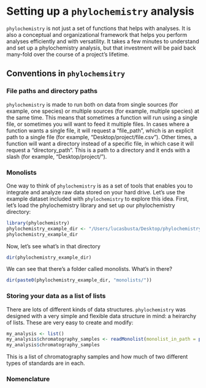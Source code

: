 # Setting up a `phylochemistry` analysis

`phylochemistry` is not just a set of functions that helps with analyses. It is also a conceptual and organizational framework that helps you perform analyses efficiently and with versatility. It takes a few minutes to understand and set up a phylochemistry analysis, but that investment will be paid back many-fold over the course of a project's lifetime.

## Conventions in `phylochemsitry`

### File paths and directory paths

`phylochemistry` is made to run both on data from single sources (for example, one species) or multiple sources (for example, multiple species) at the same time. This means that sometimes a function will run using a single file, or sometimes you will want to feed it multiple files. In cases where a function wants a single file, it will request a "file_path", which is an explicit path to a single file (for example, "Desktop/project/file.csv"). Other times, a function will want a directory instead of a specific file, in which case it will request a "directory_path". This is a path to a directory and it ends with a slash (for example, "Desktop/project/").

### Monolists

One way to think of `phylochemistry` is as a set of tools that enables you to integrate and analyze raw data stored on your hard drive. Let's use the example dataset included with `phylochemistry` to explore this idea. First, let's load the phylochemistry library and set up our phylochemistry directory:

```r
library(phylochemistry)
phylochemistry_example_dir <- "/Users/lucasbusta/Desktop/phylochemistry_example_data/"
phylochemistry_example_dir
```

Now, let's see what's in that directory
```r
dir(phylochemistry_example_dir)
```

We can see that there's a folder called monolists. What's in there?
```r
dir(paste0(phylochemistry_example_dir, "monolists/"))
```

### Storing your data as a list of lists

There are lots of different kinds of data structures. `phylochemistry` was designed with a very simple and flexible data structure in mind: a heirarchy of lists. These are very easy to create and modify:

```r
my_analysis <- list()
my_analysis$chromatography_samples <- readMonolist(monolist_in_path = paste0(phylochemistry_example_dir, "monolists/chemistry_samples.csv"))
my_analysis$chromatography_samples
```

This is a list of chromatography samples and how much of two different types of standards are in each.

### Nomenclature

